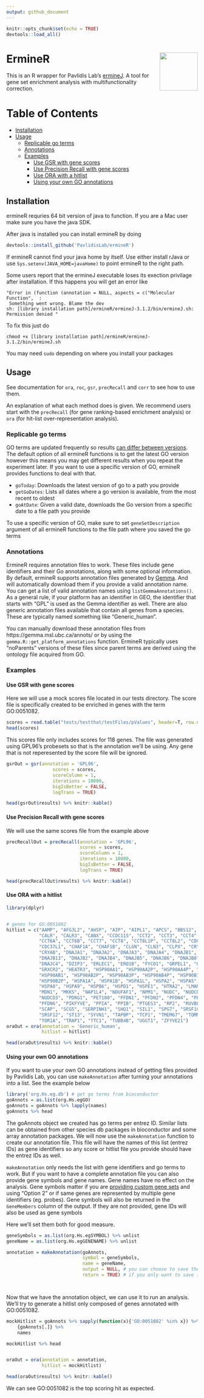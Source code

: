 ```yaml
---
output: github_document
---
```

```r
knitr::opts_chunk$set(echo = TRUE)
devtools::load_all()
```

# ErmineR <img src="ermineR.png" align="right" height="100px"/>


This is an R wrapper for Pavlidis Lab's [ermineJ](http://erminej.msl.ubc.ca/). A tool for gene set enrichment analysis with multifunctionality correction.

Table of Contents
=================
   * [Installation](#installation)
   * [Usage](#usage)
      * [Replicable go terms](#replicable-go-terms)
      * [Annotations](#annotations)
      * [Examples](#examples)
         * [Use GSR with gene scores](#use-gsr-with-gene-scores)
         * [Use Precision Recall with gene scores](#use-precision-recall-with-gene-scores)
         * [Use ORA with a hitlist](#use-ora-with-a-hitlist)
         * [Using your own GO annotations](#using-your-own-go-annotations)
            

## Installation

ermineR requries 64 bit version of java to function. If you are a Mac user make sure you have the java SDK.

After java is installed you can install ermineR by doing

```r
devtools::install_github('PavlidisLab/ermineR')
```

If ermineR cannot find your java home by itself. Use either install rJava or use `Sys.setenv(JAVA_HOME=javaHome)` to point
ermineR to the right path.

Some users report that the ermineJ executable loses its exection privilage after installation. If this happens you will get an error like 

```
"Error in (function (annotation = NULL, aspects = c("Molecular Function",  :
 Something went wrong. Blame the dev
sh: [library installation path]/ermineR/ermineJ-3.1.2/bin/ermineJ.sh: Permission denied "
```

To fix this just do

```
chmod +x [library installation path]/ermineR/ermineJ-3.1.2/bin/ermineJ.sh
```

You may need `sudo` depending on where you install your packages

## Usage

See documentation for `ora`, `roc`, `gsr`, `precRecall` and `corr` to see how to use them.

An explanation of what each method does is given. We recommend users start with the `precRecall` (for gene ranking-based enrichment analysis) or `ora` (for hit-list over-representation analysis). 

### Replicable go terms

GO terms are updated frequently so results [can differ between versions](https://gotrack.msl.ubc.ca/). The default
option of all ermineR functions is to get the latest GO version however this means
you may get different results when you repeat the experiment later. If you want
to use a specific version of GO, ermineR provides functions to deal with that.

* `goToday`: Downloads the latest version of go to a path you provide
* `getGoDates`: Lists all dates where a go version is available, from the most recent to oldest
* `goAtDate`: Given a valid date, downloads the Go version from a specific date to a file path you provide

To use a specific version of GO, make sure to set `geneSetDescription` argument
of all ermineR functions to the file path where you saved the go terms

### Annotations

ErmineR requires annotation files  to work. These files include gene identifiers
and their Go annotations, along with some optional information. By default, ermineR supports annotation files generated by [Gemma](https://gemma.msl.ubc.ca/home.html). 
And will automatically download them if you provide a valid annotation name. You can get
a list of valid annotation names using `listGemmaAnnotations()`. As a general rule,
if your platform has an identifier in GEO, the identifier that starts with "GPL" is used as
the Gemma identifier as well. There are also generic annotation files available that
contain all genes from a species. These are typically named something like "Generic_human".

You can manually download these annotation files from https://gemma.msl.ubc.ca/annots/ 
or by using the `gemma.R::get_platform_annotations` function. ErmineR typically uses "noParents" versions
of these files since parent terms are derived using the ontology file acquired from
GO.


### Examples 

#### Use GSR with gene scores

Here we will use a mock scores file located in our tests directory. The score file is specifically created to be enriched in genes with the term GO:0051082.

```r
scores = read.table("tests/testthat/testFiles/pValues", header=T, row.names = 1)
head(scores)

```

This scores file only includes scores for 118 genes. The file was generated using GPL96's probesets so that is the annotation
we'll be using. Any gene that is not reperesented by the score file will be ignored.

```r
gsrOut = gsr(annotation = 'GPL96',
                 scores = scores,
                 scoreColumn = 1,
                 iterations = 10000,
                 bigIsBetter = FALSE,
                 logTrans = TRUE)

head(gsrOut$results) %>% knitr::kable()

```

#### Use Precision Recall with gene scores

We will use the same scores file from the example above

```r
precRecallOut = precRecall(annotation = 'GPL96',
                           scores = scores,
                           scoreColumn = 1,
                           iterations = 10000,
                           bigIsBetter = FALSE,
                           logTrans = TRUE)

head(precRecallOut$results) %>% knitr::kable()

```

#### Use ORA with a hitlist

```r
library(dplyr)


# genes for GO:0051082
hitlist = c("AAMP", "AFG3L2", "AHSP", "AIP", "AIPL1", "APCS", "BBS12", 
            "CALR", "CALR3", "CANX", "CCDC115", "CCT2", "CCT3", "CCT4", "CCT5", 
            "CCT6A", "CCT6B", "CCT7", "CCT8", "CCT8L1P", "CCT8L2", "CDC37", 
            "CDC37L1", "CHAF1A", "CHAF1B", "CLGN", "CLN3", "CLPX", "CRYAA", 
            "CRYAB", "DNAJA1", "DNAJA2", "DNAJA3", "DNAJA4", "DNAJB1", "DNAJB11", 
            "DNAJB13", "DNAJB2", "DNAJB4", "DNAJB5", "DNAJB6", "DNAJB8", 
            "DNAJC4", "DZIP3", "ERLEC1", "ERO1B", "FYCO1", "GRPEL1", "GRPEL2", 
            "GRXCR2", "HEATR3", "HSP90AA1", "HSP90AA2P", "HSP90AA4P", "HSP90AA5P", 
            "HSP90AB1", "HSP90AB2P", "HSP90AB3P", "HSP90AB4P", "HSP90B1", 
            "HSP90B2P", "HSPA1A", "HSPA1B", "HSPA1L", "HSPA2", "HSPA5", "HSPA6", 
            "HSPA8", "HSPA9", "HSPB6", "HSPD1", "HSPE1", "HTRA2", "LMAN1", 
            "MDN1", "MKKS", "NAP1L4", "NDUFAF1", "NPM1", "NUDC", "NUDCD2", 
            "NUDCD3", "PDRG1", "PET100", "PFDN1", "PFDN2", "PFDN4", "PFDN5", 
            "PFDN6", "PIKFYVE", "PPIA", "PPIB", "PTGES3", "RP2", "RUVBL2", 
            "SCAP", "SCG5", "SERPINH1", "SHQ1", "SIL1", "SPG7", "SRSF10", 
            "SRSF12", "ST13", "SYVN1", "TAPBP", "TCP1", "TMEM67", "TOMM20", 
            "TOR1A", "TRAP1", "TTC1", "TUBB4B", "UGGT1", "ZFYVE21")
oraOut = ora(annotation = 'Generic_human',
             hitlist = hitlist)

head(oraOut$results) %>% knitr::kable()
```

#### Using your own GO annotations

If you want to use your own GO annotations instead of getting files provided by
Pavlidis Lab, you can use `makeAnnotation` after turning your annotations into
a list. See the example below

```r
library('org.Hs.eg.db') # get go terms from bioconductor 
goAnnots = as.list(org.Hs.egGO)
goAnnots = goAnnots %>% lapply(names)
goAnnots %>% head
```

The goAnnots object we created has go terms per entrez ID. Similar lists can be
obtained from other species db packages in bioconductor and some array annotation
packages. We will now use the `makeAnnotation` function to create our annotation
file. This file will have the names of this list (entrez IDs) as gene identifiers
so any score or hitlist file you provide should have the entrez IDs as well.

`makeAnnotation` only needs the list with gene identifiers and go terms to work.
But if you want to have a complete annotation file you can also provide gene symbols
and gene names. Gene names have no effect on the analysis. Gene symbols matter if 
you are [providing custom gene sets](http://erminej.msl.ubc.ca/help/input-files/gene-sets/) 
and using "Option 2" or if same genes are represented by multiple gene 
identifiers (eg. probes). Gene symbols will also be returned in the `GeneMembers`
column of the output. If they are not provided, gene IDs will also be used as gene symbols

Here we'll set them both for good measure.


```r
geneSymbols = as.list(org.Hs.egSYMBOL) %>% unlist
geneName = as.list(org.Hs.egGENENAME) %>% unlist

annotation = makeAnnotation(goAnnots,
                            symbol = geneSymbols,
                            name = geneName,
                            output = NULL, # you can choose to save the annotation to a file
                            return = TRUE) # if you only want to save it to a file, you don't need to return




```

Now that we have the annotation object, we can use it to run an analysis. We'll try
to generate a hitlist only composed of genes annotated with GO:0051082. 

```r
mockHitlist = goAnnots %>% sapply(function(x){'GO:0051082' %in% x}) %>% 
    {goAnnots[.]} %>% 
    names

mockHitlist %>% head


oraOut = ora(annotation = annotation,
             hitlist = mockHitlist)

head(oraOut$results) %>% knitr::kable()
```

We can see GO:0051082 is the top scoring hit as expected.